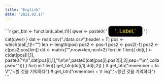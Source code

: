 ```yaml
---
title: "English"
date: '2021.03.17'
---
```


~~~{=html}
<meta charset="UTF-8" />

```r

get_btn <- function(Label,t1){
  qwer <- paste0(
  '
    <script>
      function btn(sample){
        alert(sample);
      }
    </script>
    
    <body>
      <button
      style="color: gold;
             background:black;
             font-size:1.3em;
             border-radius:0.5em;
             padding:5px 20px;"
      onclick="javascript:btn(',"'",t1[1],"'",' )">',
      Label,'
      </button>
    </body>
  '
  )
  cat(qwer)
}


dat <- read.csv("./data.csv",header = T)

pos <- which(dat[,1]!="")
len <- length(pos)
pos2 <- pos-1
pos2 <- pos2[-1]
pos2 <- c(pos2,pos[len])

dd <- matrix("",nrow=len,ncol=2)
for(i in 1:len){
  dd[i,] <- c(dat[pos[i],1],
              paste0("\\n",dat[pos[i],1],"\\n\\n",paste0(dat[pos[i]:pos2[i],2],sep="\\n",collapse="")))
}

for(i in 1:len){
  get_btn(dd[i,1],dd[i,2])
}

# get_btn("remember + to V","~할 것을 기억하다")
# get_btn("remember + V ing","~했던 것을 기억하다")


```
~~~
